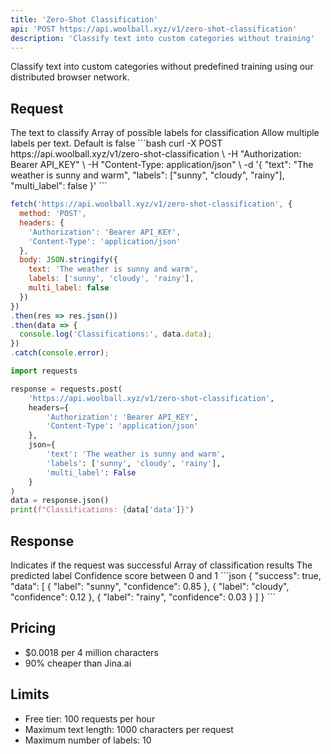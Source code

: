 ```yaml
---
title: 'Zero-Shot Classification'
api: 'POST https://api.woolball.xyz/v1/zero-shot-classification'
description: 'Classify text into custom categories without training'
---
```


Classify text into custom categories without predefined training using our distributed browser network.

## Request

<ParamField body="text" type="string" required>
  The text to classify
</ParamField>

<ParamField body="labels" type="array" required>
  Array of possible labels for classification
</ParamField>

<ParamField body="multi_label" type="boolean">
  Allow multiple labels per text. Default is false
</ParamField>

<RequestExample>
```bash
curl -X POST https://api.woolball.xyz/v1/zero-shot-classification \
  -H "Authorization: Bearer API_KEY" \
  -H "Content-Type: application/json" \
  -d '{
    "text": "The weather is sunny and warm",
    "labels": ["sunny", "cloudy", "rainy"],
    "multi_label": false
  }'
```

```javascript
fetch('https://api.woolball.xyz/v1/zero-shot-classification', {
  method: 'POST',
  headers: {
    'Authorization': 'Bearer API_KEY',
    'Content-Type': 'application/json'
  },
  body: JSON.stringify({
    text: 'The weather is sunny and warm',
    labels: ['sunny', 'cloudy', 'rainy'],
    multi_label: false
  })
})
.then(res => res.json())
.then(data => {
  console.log('Classifications:', data.data);
})
.catch(console.error);
```

```python
import requests

response = requests.post(
    'https://api.woolball.xyz/v1/zero-shot-classification',
    headers={
        'Authorization': 'Bearer API_KEY',
        'Content-Type': 'application/json'
    },
    json={
        'text': 'The weather is sunny and warm',
        'labels': ['sunny', 'cloudy', 'rainy'],
        'multi_label': False
    }
)
data = response.json()
print(f"Classifications: {data['data']}")
```
</RequestExample>

## Response

<ResponseField name="success" type="boolean">
  Indicates if the request was successful
</ResponseField>

<ResponseField name="data" type="array">
  Array of classification results
  <Expandable title="properties">
    <ResponseField name="label" type="string">
      The predicted label
    </ResponseField>
    <ResponseField name="confidence" type="number">
      Confidence score between 0 and 1
    </ResponseField>
  </Expandable>
</ResponseField>

<ResponseExample>
```json
{
  "success": true,
  "data": [
    {
      "label": "sunny",
      "confidence": 0.85
    },
    {
      "label": "cloudy",
      "confidence": 0.12
    },
    {
      "label": "rainy",
      "confidence": 0.03
    }
  ]
}
```
</ResponseExample>

## Pricing

- $0.0018 per 4 million characters
- 90% cheaper than Jina.ai

## Limits

- Free tier: 100 requests per hour
- Maximum text length: 1000 characters per request
- Maximum number of labels: 10
